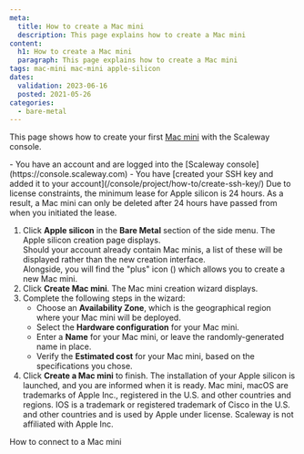 ```yaml
---
meta:
  title: How to create a Mac mini
  description: This page explains how to create a Mac mini
content:
  h1: How to create a Mac mini
  paragraph: This page explains how to create a Mac mini
tags: mac-mini mac-mini apple-silicon 
dates:
  validation: 2023-06-16
  posted: 2021-05-26
categories:
  - bare-metal
---
```


This page shows how to create your first [Mac mini](/bare-metal/apple-silicon/concepts/#mac-mini) with the Scaleway console.

<Macro id="iam-requirements" />

<Message type="requirement">
  - You have an account and are logged into the [Scaleway console](https://console.scaleway.com)
  - You have [created your SSH key and added it to your account](/console/project/how-to/create-ssh-key/)
</Message>


<Message type="important">
  Due to license constraints, the minimum lease for Apple silicon is 24 hours. As a result, a Mac mini can only be deleted after 24 hours have passed from when you initiated the lease.
</Message>

1. Click **Apple silicon** in the **Bare Metal** section of the side menu. The Apple silicon creation page displays.     
    <Message type="note">
      Should your account already contain Mac minis, a list of these will be displayed rather than the new creation interface.  
      Alongside, you will find the "plus" icon (<Icon name="plus" />) which allows you to create a new Mac mini.
    </Message>
2. Click **Create Mac mini**. The Mac mini creation wizard displays.
3. Complete the following steps in the wizard: 
    - Choose an **Availability Zone**, which is the geographical region where your Mac mini will be deployed.
    - Select the **Hardware configuration** for your Mac mini. 
    - Enter a **Name** for your Mac mini, or leave the randomly-generated name in place. 
    - Verify the **Estimated cost** for your Mac mini, based on the specifications you chose.
4. Click **Create a Mac mini** to finish. The installation of your Apple silicon is launched, and you are informed when it is ready.
    <Message type="note">
      Mac mini, macOS are trademarks of Apple Inc., registered in the U.S. and other countries and regions. IOS is a trademark or registered trademark of Cisco in the U.S. and other countries and is used by Apple under license. Scaleway is not affiliated with Apple Inc.
    </Message> 


<Navigation title="See Also">
  <NextButton to="/bare-metal/apple-silicon/how-to/connect-to-mac-mini/">How to connect to a Mac mini</NextButton>
</Navigation>